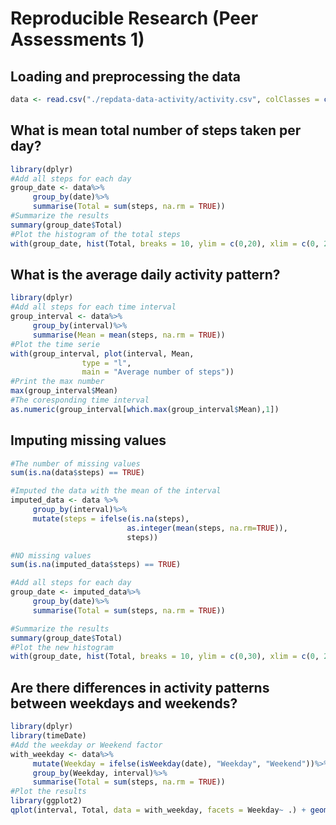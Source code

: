 
# Reproducible Research (Peer Assessments 1)

## Loading and preprocessing the data
```r
data <- read.csv("./repdata-data-activity/activity.csv", colClasses = c("numeric", "Date", "numeric"))
```

## What is mean total number of steps taken per day?

```r
library(dplyr)
#Add all steps for each day
group_date <- data%>%
     group_by(date)%>%
     summarise(Total = sum(steps, na.rm = TRUE))
#Summarize the results
summary(group_date$Total)
#Plot the histogram of the total steps
with(group_date, hist(Total, breaks = 10, ylim = c(0,20), xlim = c(0, 25000), main = "Histogram of the steps taken each day", xlab = "Number of steps taken each day"), ylim = c(0,5))
```

## What is the average daily activity pattern?

```r
library(dplyr)
#Add all steps for each time interval
group_interval <- data%>%
     group_by(interval)%>%
     summarise(Mean = mean(steps, na.rm = TRUE))
#Plot the time serie
with(group_interval, plot(interval, Mean, 
                type = "l", 
                main = "Average number of steps")) 
#Print the max number 
max(group_interval$Mean)
#The coresponding time interval
as.numeric(group_interval[which.max(group_interval$Mean),1])
```

## Imputing missing values

```r
#The number of missing values
sum(is.na(data$steps) == TRUE)

#Imputed the data with the mean of the interval 
imputed_data <- data %>%
     group_by(interval)%>%
     mutate(steps = ifelse(is.na(steps), 
                          as.integer(mean(steps, na.rm=TRUE)), 
                          steps))

#NO missing values
sum(is.na(imputed_data$steps) == TRUE)

#Add all steps for each day
group_date <- imputed_data%>%
     group_by(date)%>%
     summarise(Total = sum(steps, na.rm = TRUE))

#Summarize the results
summary(group_date$Total)
#Plot the new histogram 
with(group_date, hist(Total, breaks = 10, ylim = c(0,30), xlim = c(0, 25000), main = "Histogram of the steps taken each day", xlab = "Number of steps taken each day"), ylim = c(0,5))

```

## Are there differences in activity patterns between weekdays and weekends?

```r
library(dplyr)
library(timeDate)
#Add the weekday or Weekend factor
with_weekday <- data%>%
     mutate(Weekday = ifelse(isWeekday(date), "Weekday", "Weekend"))%>%
     group_by(Weekday, interval)%>%
     summarise(Total = sum(steps, na.rm = TRUE))
#Plot the results 
library(ggplot2)
qplot(interval, Total, data = with_weekday, facets = Weekday~ .) + geom_line()

```

